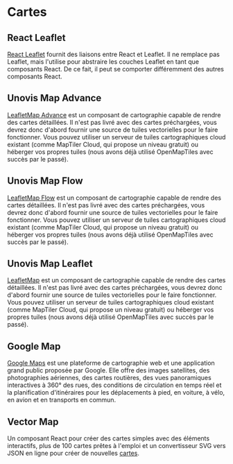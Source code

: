 # Cartes

## React Leaflet

[React Leaflet](https://react-leaflet.js.org/) fournit des liaisons entre React et Leaflet. Il ne remplace pas Leaflet, mais l'utilise pour abstraire les couches Leaflet en tant que composants React. De ce fait, il peut se comporter différemment des autres composants React.

## Unovis Map Advance

[LeafletMap Advance](https://unovis.dev/gallery/view/?collection=Maps&title=Advanced%20Leaflet%20Map) est un composant de cartographie capable de rendre des cartes détaillées. Il n'est pas livré avec des cartes préchargées, vous devrez donc d'abord fournir une source de tuiles vectorielles pour le faire fonctionner. Vous pouvez utiliser un serveur de tuiles cartographiques cloud existant (comme MapTiler Cloud, qui propose un niveau gratuit) ou héberger vos propres tuiles (nous avons déjà utilisé OpenMapTiles avec succès par le passé).

## Unovis Map Flow

[LeafletMap Flow](https://unovis.dev/gallery/view/?collection=Maps&title=Leaflet%20Flow%20Map) est un composant de cartographie capable de rendre des cartes détaillées. Il n'est pas livré avec des cartes préchargées, vous devrez donc d'abord fournir une source de tuiles vectorielles pour le faire fonctionner. Vous pouvez utiliser un serveur de tuiles cartographiques cloud existant (comme MapTiler Cloud, qui propose un niveau gratuit) ou héberger vos propres tuiles (nous avons déjà utilisé OpenMapTiles avec succès par le passé).

## Unovis Map Leaflet

[LeafletMap](https://unovis.dev/gallery/view/?collection=Maps&title=Basic%20Leaflet%20Map) est un composant de cartographie capable de rendre des cartes détaillées. Il n'est pas livré avec des cartes préchargées, vous devrez donc d'abord fournir une source de tuiles vectorielles pour le faire fonctionner. Vous pouvez utiliser un serveur de tuiles cartographiques cloud existant (comme MapTiler Cloud, qui propose un niveau gratuit) ou héberger vos propres tuiles (nous avons déjà utilisé OpenMapTiles avec succès par le passé).

## Google Map

[Google Maps](https://www.google.com/maps) est une plateforme de cartographie web et une application grand public proposée par Google. Elle offre des images satellites, des photographies aériennes, des cartes routières, des vues panoramiques interactives à 360° des rues, des conditions de circulation en temps réel et la planification d'itinéraires pour les déplacements à pied, en voiture, à vélo, en avion et en transports en commun.

## Vector Map

Un composant React pour créer des cartes simples avec des éléments interactifs, plus de 100 cartes prêtes à l'emploi et un convertisseur SVG vers JSON en ligne pour créer de nouvelles [cartes](https://react-vector-maps.netlify.app/).